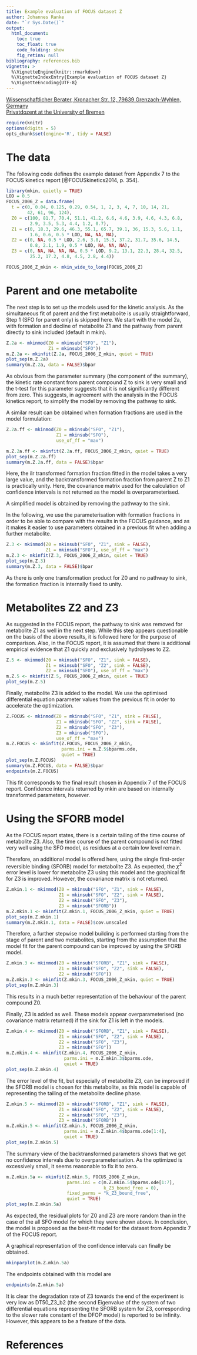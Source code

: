 ```yaml
---
title: Example evaluation of FOCUS dataset Z
author: Johannes Ranke
date: "`r Sys.Date()`"
output:
  html_document:
    toc: true
    toc_float: true
    code_folding: show
    fig_retina: null
bibliography: references.bib
vignette: >
  %\VignetteEngine{knitr::rmarkdown}
  %\VignetteIndexEntry{Example evaluation of FOCUS dataset Z}
  %\VignetteEncoding{UTF-8}
---
```


[Wissenschaftlicher Berater, Kronacher Str. 12, 79639 Grenzach-Wyhlen, Germany](http://www.jrwb.de)<br />
[Privatdozent at the University of Bremen](http://chem.uft.uni-bremen.de/ranke)

```r
require(knitr)
options(digits = 5)
opts_chunk$set(engine='R', tidy = FALSE)
```

# The data

The following code defines the example dataset from Appendix 7 to the FOCUS kinetics
report [@FOCUSkinetics2014, p. 354].

```r
library(mkin, quietly = TRUE)
LOD = 0.5
FOCUS_2006_Z = data.frame(
  t = c(0, 0.04, 0.125, 0.29, 0.54, 1, 2, 3, 4, 7, 10, 14, 21,
        42, 61, 96, 124),
  Z0 = c(100, 81.7, 70.4, 51.1, 41.2, 6.6, 4.6, 3.9, 4.6, 4.3, 6.8,
         2.9, 3.5, 5.3, 4.4, 1.2, 0.7),
  Z1 = c(0, 18.3, 29.6, 46.3, 55.1, 65.7, 39.1, 36, 15.3, 5.6, 1.1,
         1.6, 0.6, 0.5 * LOD, NA, NA, NA),
  Z2 = c(0, NA, 0.5 * LOD, 2.6, 3.8, 15.3, 37.2, 31.7, 35.6, 14.5,
         0.8, 2.1, 1.9, 0.5 * LOD, NA, NA, NA),
  Z3 = c(0, NA, NA, NA, NA, 0.5 * LOD, 9.2, 13.1, 22.3, 28.4, 32.5,
         25.2, 17.2, 4.8, 4.5, 2.8, 4.4))

FOCUS_2006_Z_mkin <- mkin_wide_to_long(FOCUS_2006_Z)
```

# Parent and one metabolite

The next step is to set up the models used for the kinetic analysis. As the
simultaneous fit of parent and the first metabolite is usually straightforward,
Step 1 (SFO for parent only) is skipped here. We start with the model 2a,
with formation and decline of metabolite Z1 and the pathway from parent
directly to sink included (default in mkin).

```r
Z.2a <- mkinmod(Z0 = mkinsub("SFO", "Z1"),
                Z1 = mkinsub("SFO"))
m.Z.2a <- mkinfit(Z.2a, FOCUS_2006_Z_mkin, quiet = TRUE)
plot_sep(m.Z.2a)
summary(m.Z.2a, data = FALSE)$bpar
```

As obvious from the parameter summary (the \texttt{bpar} component of the
summary), the kinetic rate constant from parent compound Z to sink
is very small and the t-test for this parameter suggests that it is
not significantly different from zero. This suggests, in agreement with the
analysis in the FOCUS kinetics report, to simplify the model by removing the
pathway to sink.

A similar result can be obtained when formation fractions are used in the model
formulation:

```r
Z.2a.ff <- mkinmod(Z0 = mkinsub("SFO", "Z1"),
                   Z1 = mkinsub("SFO"),
                   use_of_ff = "max")

m.Z.2a.ff <- mkinfit(Z.2a.ff, FOCUS_2006_Z_mkin, quiet = TRUE)
plot_sep(m.Z.2a.ff)
summary(m.Z.2a.ff, data = FALSE)$bpar
```

Here, the ilr transformed formation fraction fitted in the model takes a very
large value, and the backtransformed formation fraction from parent Z to Z1 is
practically unity. Here, the covariance matrix used for the calculation
of confidence intervals is not returned as the model is
overparameterised.

A simplified model is obtained by removing the pathway to the sink.
\footnote{If the model formulation without formation fractions
is used, the same effect can be obtained by fixing the parameter \texttt{k\_Z\_sink}
to a value of zero.}

In the following, we use the parameterisation with formation fractions in order
to be able to compare with the results in the FOCUS guidance, and as it
makes it easier to use parameters obtained in a previous fit when adding a further
metabolite.

```r
Z.3 <- mkinmod(Z0 = mkinsub("SFO", "Z1", sink = FALSE),
               Z1 = mkinsub("SFO"), use_of_ff = "max")
m.Z.3 <- mkinfit(Z.3, FOCUS_2006_Z_mkin, quiet = TRUE)
plot_sep(m.Z.3)
summary(m.Z.3, data = FALSE)$bpar
```

As there is only one transformation product for Z0 and no pathway
to sink, the formation fraction is internally fixed to unity.

# Metabolites Z2 and Z3

As suggested in the FOCUS report, the pathway to sink was removed for metabolite Z1 as
well in the next step. While this step appears questionable on the basis of the above results, it
is followed here for the purpose of comparison. Also, in the FOCUS report, it is
assumed that there is additional empirical evidence that Z1 quickly and exclusively
hydrolyses to Z2.

```r
Z.5 <- mkinmod(Z0 = mkinsub("SFO", "Z1", sink = FALSE),
               Z1 = mkinsub("SFO", "Z2", sink = FALSE),
               Z2 = mkinsub("SFO"), use_of_ff = "max")
m.Z.5 <- mkinfit(Z.5, FOCUS_2006_Z_mkin, quiet = TRUE)
plot_sep(m.Z.5)
```

Finally, metabolite Z3 is added to the model. We use the optimised
differential equation parameter values from the previous fit in order to
accelerate the optimization.

```r
Z.FOCUS <- mkinmod(Z0 = mkinsub("SFO", "Z1", sink = FALSE),
                   Z1 = mkinsub("SFO", "Z2", sink = FALSE),
                   Z2 = mkinsub("SFO", "Z3"),
                   Z3 = mkinsub("SFO"),
                   use_of_ff = "max")
m.Z.FOCUS <- mkinfit(Z.FOCUS, FOCUS_2006_Z_mkin,
                     parms.ini = m.Z.5$bparms.ode,
                     quiet = TRUE)
plot_sep(m.Z.FOCUS)
summary(m.Z.FOCUS, data = FALSE)$bpar
endpoints(m.Z.FOCUS)
```

This fit corresponds to the final result chosen in Appendix 7 of the FOCUS
report. Confidence intervals returned by mkin are based on internally
transformed parameters, however.

# Using the SFORB model

As the FOCUS report states, there is a certain tailing of the time course of metabolite
Z3. Also, the time course of the parent compound is not fitted very well using the
SFO model, as residues at a certain low level remain.

Therefore, an additional model is offered here, using the single first-order
reversible binding (SFORB) model for metabolite Z3. As expected, the $\chi^2$
error level is lower for metabolite Z3 using this model and the graphical
fit for Z3 is improved. However, the covariance matrix is not returned.

```r
Z.mkin.1 <- mkinmod(Z0 = mkinsub("SFO", "Z1", sink = FALSE),
                    Z1 = mkinsub("SFO", "Z2", sink = FALSE),
                    Z2 = mkinsub("SFO", "Z3"),
                    Z3 = mkinsub("SFORB"))
m.Z.mkin.1 <- mkinfit(Z.mkin.1, FOCUS_2006_Z_mkin, quiet = TRUE)
plot_sep(m.Z.mkin.1)
summary(m.Z.mkin.1, data = FALSE)$cov.unscaled
```

Therefore, a further stepwise model building is performed starting from the
stage of parent and two metabolites, starting from the assumption that the model
fit for the parent compound can be improved by using the SFORB model.

```r
Z.mkin.3 <- mkinmod(Z0 = mkinsub("SFORB", "Z1", sink = FALSE),
                    Z1 = mkinsub("SFO", "Z2", sink = FALSE),
                    Z2 = mkinsub("SFO"))
m.Z.mkin.3 <- mkinfit(Z.mkin.3, FOCUS_2006_Z_mkin, quiet = TRUE)
plot_sep(m.Z.mkin.3)
```

This results in a much better representation of the behaviour of the parent
compound Z0.

Finally, Z3 is added as well. These models appear overparameterised (no
covariance matrix returned) if the sink for Z1 is left in the models.

```r
Z.mkin.4 <- mkinmod(Z0 = mkinsub("SFORB", "Z1", sink = FALSE),
                    Z1 = mkinsub("SFO", "Z2", sink = FALSE),
                    Z2 = mkinsub("SFO", "Z3"),
                    Z3 = mkinsub("SFO"))
m.Z.mkin.4 <- mkinfit(Z.mkin.4, FOCUS_2006_Z_mkin,
                      parms.ini = m.Z.mkin.3$bparms.ode,
                      quiet = TRUE)
plot_sep(m.Z.mkin.4)
```

The error level of the fit, but especially of metabolite Z3, can be improved if
the SFORB model is chosen for this metabolite, as this model is capable of
representing the tailing of the metabolite decline phase.

```r
Z.mkin.5 <- mkinmod(Z0 = mkinsub("SFORB", "Z1", sink = FALSE),
                    Z1 = mkinsub("SFO", "Z2", sink = FALSE),
                    Z2 = mkinsub("SFO", "Z3"),
                    Z3 = mkinsub("SFORB"))
m.Z.mkin.5 <- mkinfit(Z.mkin.5, FOCUS_2006_Z_mkin,
                      parms.ini = m.Z.mkin.4$bparms.ode[1:4],
                      quiet = TRUE)
plot_sep(m.Z.mkin.5)
```

The summary view of the backtransformed parameters shows that we get no
confidence intervals due to overparameterisation. As the optimized
\texttt{k\_Z3\_bound\_free} is excessively small, it seems reasonable to fix it to
zero.

```r
m.Z.mkin.5a <- mkinfit(Z.mkin.5, FOCUS_2006_Z_mkin,
                       parms.ini = c(m.Z.mkin.5$bparms.ode[1:7],
                                     k_Z3_bound_free = 0),
                       fixed_parms = "k_Z3_bound_free",
                       quiet = TRUE)
plot_sep(m.Z.mkin.5a)
```

As expected, the residual plots for Z0 and Z3 are more random than in the case of the
all SFO model for which they were shown above. In conclusion, the model
\texttt{Z.mkin.5a} is proposed as the best-fit model for the dataset from
Appendix 7 of the FOCUS report.

A graphical representation of the confidence intervals can finally be obtained.

```r
mkinparplot(m.Z.mkin.5a)
```

The endpoints obtained with this model are

```r
endpoints(m.Z.mkin.5a)
```

It is clear the degradation rate of Z3 towards the end of the experiment
is very low as DT50\_Z3\_b2 (the second Eigenvalue of the system of two differential
equations representing the SFORB system for Z3, corresponding to the slower rate
constant of the DFOP model) is reported to be infinity.  However, this appears
to be a feature of the data.


# References

<!-- vim: set foldmethod=syntax: -->
